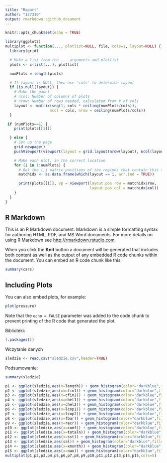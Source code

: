 ```yaml
---
title: "Raport"
author: "127310"
output: rmarkdown::github_document
---
```


```r
knitr::opts_chunk$set(echo = TRUE)
```
```r
library(ggplot2)
multiplot <- function(..., plotlist=NULL, file, cols=1, layout=NULL) {
  library(grid)

  # Make a list from the ... arguments and plotlist
  plots <- c(list(...), plotlist)

  numPlots = length(plots)

  # If layout is NULL, then use 'cols' to determine layout
  if (is.null(layout)) {
    # Make the panel
    # ncol: Number of columns of plots
    # nrow: Number of rows needed, calculated from # of cols
    layout <- matrix(seq(1, cols * ceiling(numPlots/cols)),
                    ncol = cols, nrow = ceiling(numPlots/cols))
  }

 if (numPlots==1) {
    print(plots[[1]])

  } else {
    # Set up the page
    grid.newpage()
    pushViewport(viewport(layout = grid.layout(nrow(layout), ncol(layout))))

    # Make each plot, in the correct location
    for (i in 1:numPlots) {
      # Get the i,j matrix positions of the regions that contain this subplot
      matchidx <- as.data.frame(which(layout == i, arr.ind = TRUE))

      print(plots[[i]], vp = viewport(layout.pos.row = matchidx$row,
                                      layout.pos.col = matchidx$col))
    }
  }
}
```

## R Markdown

This is an R Markdown document. Markdown is a simple formatting syntax for authoring HTML, PDF, and MS Word documents. For more details on using R Markdown see <http://rmarkdown.rstudio.com>.

When you click the **Knit** button a document will be generated that includes both content as well as the output of any embedded R code chunks within the document. You can embed an R code chunk like this:

```r
summary(cars)
```

## Including Plots

You can also embed plots, for example:

```r
plot(pressure)
```

Note that the `echo = FALSE` parameter was added to the code chunk to prevent printing of the R code that generated the plot.

Biblioteki:
```r
(.packages())
```
Wczytanie danych
```r
sledzie <- read.csv("sledzie.csv",header=TRUE)
```
Podsumowanie:
```r
summary(sledzie)
```
```r
p1 <- ggplot(sledzie,aes(x=length)) + geom_histogram(color="darkblue",fill="lightblue")
p2 <- ggplot(sledzie,aes(x=cfin1)) + geom_histogram(color="darkblue",fill="lightblue")
p3 <- ggplot(sledzie,aes(x=cfin2)) + geom_histogram(color="darkblue",fill="lightblue")
p4 <- ggplot(sledzie,aes(x=chel1)) + geom_histogram(color="darkblue",fill="lightblue")
p5 <- ggplot(sledzie,aes(x=chel2)) + geom_histogram(color="darkblue",fill="lightblue")
p6 <- ggplot(sledzie,aes(x=lcop1)) + geom_histogram(color="darkblue",fill="lightblue")
p7 <- ggplot(sledzie,aes(x=lcop2)) + geom_histogram(color="darkblue",fill="lightblue")
p8 <- ggplot(sledzie,aes(x=fbar)) + geom_histogram(color="darkblue",fill="lightblue")
p9 <- ggplot(sledzie,aes(x=recr)) + geom_histogram(color="darkblue",fill="lightblue")
p10 <- ggplot(sledzie,aes(x=cumf)) + geom_histogram(color="darkblue",fill="lightblue")
p11 <- ggplot(sledzie,aes(x=totaln)) + geom_histogram(color="darkblue",fill="lightblue")
p12 <- ggplot(sledzie,aes(x=sst)) + geom_histogram(color="darkblue",fill="lightblue")
p13 <- ggplot(sledzie,aes(sal)) + geom_histogram(color="darkblue",fill="lightblue")
p14 <- ggplot(sledzie,aes(x=xmonth)) + geom_histogram(color="darkblue",fill="lightblue")
p15 <- ggplot(sledzie,aes(x=nao)) + geom_histogram(color="darkblue",fill="lightblue")
multiplot(p1,p2,p3,p4,p5,p6,p7,p8,p9,p10,p11,p12,p13,p14,p15,cols=5)
```

